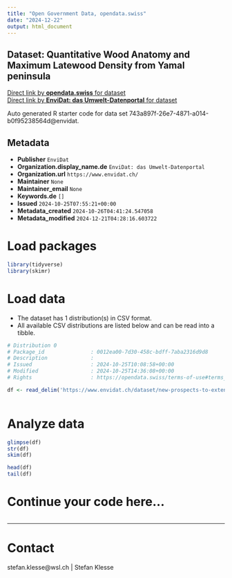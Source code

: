 ```yaml
---
title: "Open Government Data, opendata.swiss"
date: "2024-12-22"
output: html_document
---
```


## Dataset: Quantitative Wood Anatomy and Maximum Latewood Density from Yamal peninsula



[Direct link by **opendata.swiss** for dataset](https://opendata.swiss/de/dataset/quantitative-wood-anatomy-and-maximum-latewood-density-from-yamal-peninsula)<br>
[Direct link by **EnviDat: das Umwelt-Datenportal** for dataset](https://www.envidat.ch/#/metadata/new-prospects-to-extend-state-of-the-art-tree-ring-based-temperature-reconstruct)

Auto generated R starter code for data set 743a897f-26e7-4871-a014-b0f95238564d@envidat.

## Metadata

- **Publisher** `EnviDat`
- **Organization.display_name.de** `EnviDat: das Umwelt-Datenportal`
- **Organization.url** `https://www.envidat.ch/`
- **Maintainer** `None`
- **Maintainer_email** `None`
- **Keywords.de** `[]`
- **Issued** `2024-10-25T07:55:21+00:00`
- **Metadata_created** `2024-10-26T04:41:24.547058`
- **Metadata_modified** `2024-12-21T04:28:16.603722`


# Load packages

```r

library(tidyverse)
library(skimr)

```

# Load data

-   The dataset has 1 distribution(s) in CSV format.
-   All available CSV distributions are listed below and can be read into a tibble.

```r

# Distribution 0
# Package_id               : 0012ea00-7d30-458c-bdff-7aba2316d9d8
# Description              : 
# Issued                   : 2024-10-25T10:08:58+00:00
# Modified                 : 2024-10-25T14:36:08+00:00
# Rights                   : https://opendata.swiss/terms-of-use#terms_by

df <- read_delim('https://www.envidat.ch/dataset/new-prospects-to-extend-state-of-the-art-tree-ring-based-temperature-reconstruct/resource/b0e00f50-78a2-4006-ab8d-7d4d796efc05')



```

# Analyze data

```r

glimpse(df)
str(df)
skim(df)

head(df)
tail(df)

```

# Continue your code here...

```r

```

------------------------------------------------------------------------

# Contact

stefan.klesse@wsl.ch | Stefan Klesse
